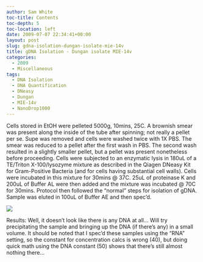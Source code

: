 ```yaml
---
author: Sam White
toc-title: Contents
toc-depth: 5
toc-location: left
date: 2009-07-07 22:34:41+00:00
layout: post
slug: gdna-isolation-dungan-isolate-mie-14v
title: gDNA Isolation - Dungan isolate MIE-14v
categories:
  - 2009
  - Miscellaneous
tags:
  - DNA Isolation
  - DNA Quantification
  - DNeasy
  - Dungan
  - MIE-14v
  - NanoDrop1000
---
```


Cells stored in EtOH were pelleted 5000g, 10mins, 25C. A brownish smear was present along the inside of the tube after spinning; not really a pellet per se. Supe was removed and cells were washed twice with 1X PBS. The smear was reduced to a pellet after the first wash in PBS. The second wash resulted in a slightly smaller pellet, but a pellet was present nonetheless before proceeding. Cells were subjected to an enzymatic lysis in 180uL of a TE/Triton X-100/lysozyme mixture as described in the Qiagen DNeasy Kit for Gram-Positive Bacteria (and for cells having substantial cell walls). Cells were incubated in this mixture for 30mins @ 37C. 25uL of proteinase K and 200uL of Buffer AL were then added and the mixture was incubated @ 70C for 30mins. Protocol then followed the "normal" steps for isolation of gDNA. Sample was eluted in 100uL of Buffer AE and then spec'd.

![](https://eagle.fish.washington.edu/Arabidopsis/20090707%20DNA%20SJW.jpg)

Results: Well, it doesn't look like there is any DNA at all... Will try precipitating the sample and bringing up the DNA (if there's any) in a small volume. It should be noted that I spec'd these samples using the "RNA" setting, so the constant for concentration calcs is wrong (40), but doing quick math using the DNA constant (50) shows that there's still almost nothing there...
